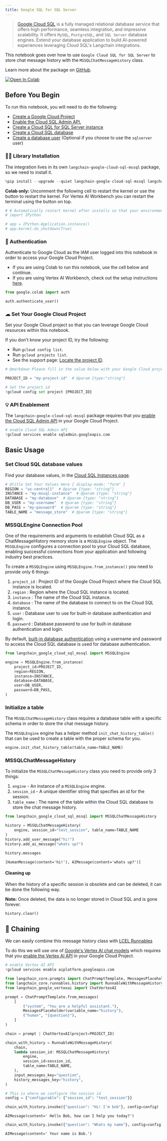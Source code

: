 ```yaml
---
title: Google SQL for SQL Server
---
```


> [Google Cloud SQL](https://cloud.google.com/sql) is a fully managed relational database service that offers high performance, seamless integration, and impressive scalability. It offers `MySQL`, `PostgreSQL`, and `SQL Server` database engines. Extend your database application to build AI-powered experiences leveraging Cloud SQL's Langchain integrations.

This notebook goes over how to use `Google Cloud SQL for SQL Server` to store chat message history with the `MSSQLChatMessageHistory` class.

Learn more about the package on [GitHub](https://github.com/googleapis/langchain-google-cloud-sql-mssql-python/).

[![Open In Colab](https://colab.research.google.com/assets/colab-badge.svg)](https://colab.research.google.com/github/googleapis/langchain-google-cloud-sql-mssql-python/blob/main/docs/chat_message_history.ipynb)

## Before You Begin

To run this notebook, you will need to do the following:

 * [Create a Google Cloud Project](https://developers.google.com/workspace/guides/create-project)
 * [Enable the Cloud SQL Admin API.](https://console.cloud.google.com/marketplace/product/google/sqladmin.googleapis.com)
 * [Create a Cloud SQL for SQL Server instance](https://cloud.google.com/sql/docs/sqlserver/create-instance)
 * [Create a Cloud SQL database](https://cloud.google.com/sql/docs/sqlserver/create-manage-databases)
 * [Create a database user](https://cloud.google.com/sql/docs/sqlserver/create-manage-users) (Optional if you choose to use the `sqlserver` user)

### 🦜🔗 Library Installation
The integration lives in its own `langchain-google-cloud-sql-mssql` package, so we need to install it.


```python
%pip install --upgrade --quiet langchain-google-cloud-sql-mssql langchain-google-vertexai
```

**Colab only:** Uncomment the following cell to restart the kernel or use the button to restart the kernel. For Vertex AI Workbench you can restart the terminal using the button on top.


```python
# # Automatically restart kernel after installs so that your environment can access the new packages
# import IPython

# app = IPython.Application.instance()
# app.kernel.do_shutdown(True)
```

### 🔐 Authentication
Authenticate to Google Cloud as the IAM user logged into this notebook in order to access your Google Cloud Project.

* If you are using Colab to run this notebook, use the cell below and continue.
* If you are using Vertex AI Workbench, check out the setup instructions [here](https://github.com/GoogleCloudPlatform/generative-ai/tree/main/setup-env).


```python
from google.colab import auth

auth.authenticate_user()
```

### ☁ Set Your Google Cloud Project
Set your Google Cloud project so that you can leverage Google Cloud resources within this notebook.

If you don't know your project ID, try the following:

* Run `gcloud config list`.
* Run `gcloud projects list`.
* See the support page: [Locate the project ID](https://support.google.com/googleapi/answer/7014113).


```python
# @markdown Please fill in the value below with your Google Cloud project ID and then run the cell.

PROJECT_ID = "my-project-id"  # @param {type:"string"}

# Set the project id
!gcloud config set project {PROJECT_ID}
```

### 💡 API Enablement
The `langchain-google-cloud-sql-mssql` package requires that you [enable the Cloud SQL Admin API](https://console.cloud.google.com/flows/enableapi?apiid=sqladmin.googleapis.com) in your Google Cloud Project.


```python
# enable Cloud SQL Admin API
!gcloud services enable sqladmin.googleapis.com
```

## Basic Usage

### Set Cloud SQL database values
Find your database values, in the [Cloud SQL Instances page](https://console.cloud.google.com/sql?_ga=2.223735448.2062268965.1707700487-2088871159.1707257687).


```python
# @title Set Your Values Here { display-mode: "form" }
REGION = "us-central1"  # @param {type: "string"}
INSTANCE = "my-mssql-instance"  # @param {type: "string"}
DATABASE = "my-database"  # @param {type: "string"}
DB_USER = "my-username"  # @param {type: "string"}
DB_PASS = "my-password"  # @param {type: "string"}
TABLE_NAME = "message_store"  # @param {type: "string"}
```

### MSSQLEngine Connection Pool

One of the requirements and arguments to establish Cloud SQL as a ChatMessageHistory memory store is a `MSSQLEngine` object. The `MSSQLEngine`  configures a connection pool to your Cloud SQL database, enabling successful connections from your application and following industry best practices.

To create a `MSSQLEngine` using `MSSQLEngine.from_instance()` you need to provide only 6 things:

1. `project_id` : Project ID of the Google Cloud Project where the Cloud SQL instance is located.
1. `region` : Region where the Cloud SQL instance is located.
1. `instance` : The name of the Cloud SQL instance.
1. `database` : The name of the database to connect to on the Cloud SQL instance.
1. `user` : Database user to use for built-in database authentication and login.
1. `password` : Database password to use for built-in database authentication and login.

By default, [built-in database authentication](https://cloud.google.com/sql/docs/sqlserver/users) using a username and password to access the Cloud SQL database is used for database authentication.



```python
from langchain_google_cloud_sql_mssql import MSSQLEngine

engine = MSSQLEngine.from_instance(
    project_id=PROJECT_ID,
    region=REGION,
    instance=INSTANCE,
    database=DATABASE,
    user=DB_USER,
    password=DB_PASS,
)
```

### Initialize a table
The `MSSQLChatMessageHistory` class requires a database table with a specific schema in order to store the chat message history.

The `MSSQLEngine` engine has a helper method `init_chat_history_table()` that can be used to create a table with the proper schema for you.


```python
engine.init_chat_history_table(table_name=TABLE_NAME)
```

### MSSQLChatMessageHistory

To initialize the `MSSQLChatMessageHistory` class you need to provide only 3 things:

1. `engine` - An instance of a `MSSQLEngine` engine.
1. `session_id` - A unique identifier string that specifies an id for the session.
1. `table_name` : The name of the table within the Cloud SQL database to store the chat message history.


```python
from langchain_google_cloud_sql_mssql import MSSQLChatMessageHistory

history = MSSQLChatMessageHistory(
    engine, session_id="test_session", table_name=TABLE_NAME
)
history.add_user_message("hi!")
history.add_ai_message("whats up?")
```


```python
history.messages
```



```output
[HumanMessage(content='hi!'), AIMessage(content='whats up?')]
```


#### Cleaning up
When the history of a specific session is obsolete and can be deleted, it can be done the following way.

**Note:** Once deleted, the data is no longer stored in Cloud SQL and is gone forever.


```python
history.clear()
```

## 🔗 Chaining

We can easily combine this message history class with [LCEL Runnables](/oss/python/how-to/message_history)

To do this we will use one of [Google's Vertex AI chat models](/oss/python/integrations/chat/google_vertex_ai_palm) which requires that you [enable the Vertex AI API](https://console.cloud.google.com/flows/enableapi?apiid=aiplatform.googleapis.com) in your Google Cloud Project.



```python
# enable Vertex AI API
!gcloud services enable aiplatform.googleapis.com
```


```python
from langchain_core.prompts import ChatPromptTemplate, MessagesPlaceholder
from langchain_core.runnables.history import RunnableWithMessageHistory
from langchain_google_vertexai import ChatVertexAI
```


```python
prompt = ChatPromptTemplate.from_messages(
    [
        ("system", "You are a helpful assistant."),
        MessagesPlaceholder(variable_name="history"),
        ("human", "{question}"),
    ]
)

chain = prompt | ChatVertexAI(project=PROJECT_ID)
```


```python
chain_with_history = RunnableWithMessageHistory(
    chain,
    lambda session_id: MSSQLChatMessageHistory(
        engine,
        session_id=session_id,
        table_name=TABLE_NAME,
    ),
    input_messages_key="question",
    history_messages_key="history",
)
```


```python
# This is where we configure the session id
config = {"configurable": {"session_id": "test_session"}}
```


```python
chain_with_history.invoke({"question": "Hi! I'm bob"}, config=config)
```



```output
AIMessage(content=' Hello Bob, how can I help you today?')
```



```python
chain_with_history.invoke({"question": "Whats my name"}, config=config)
```



```output
AIMessage(content=' Your name is Bob.')
```
